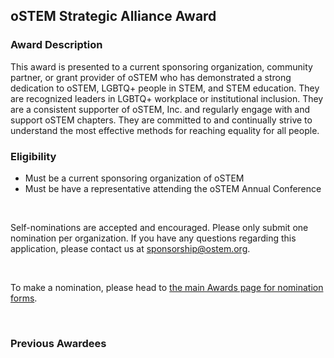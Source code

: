 
<SiteLayout title="Awards - Strategic Alliance" accent="apricot">

<div>

## oSTEM Strategic Alliance Award

### Award Description

This award is presented to a current sponsoring organization, community partner,
or grant provider of oSTEM who has demonstrated a strong dedication to oSTEM,
LGBTQ+ people in STEM, and STEM education. They are recognized leaders in LGBTQ+
workplace or institutional inclusion. They are a consistent supporter of oSTEM,
Inc. and regularly engage with and support oSTEM chapters. They are committed to
and continually strive to understand the most effective methods for reaching
equality for all people.

### Eligibility

- Must be a current sponsoring organization of oSTEM
- Must be have a representative attending the oSTEM Annual Conference

<br />

Self-nominations are accepted and encouraged. Please only submit one nomination
per organization. If you have any questions regarding this application, please
contact us at sponsorship@ostem.org.

<br />

To make a nomination, please head to [the main Awards page for nomination forms](.#sponsor-awards).

</div>

<br />

<div>

### Previous Awardees

<div className="grid gap-8 md:grid-cols-2 my-1">
  <AwardeeCard
    awardeeName="Ansys"
    awardYear={2022}
    profileImg="/images/awards/alliance-award/ansys-logo.png"
    altDesc="logo of Ansys"
    width={396}
    height={128}
  />
  <AwardeeCard
    awardeeName="Raytheon Strategies"
    awardYear={2021}
    profileImg="/images/awards/alliance-award/raytheon-logo.jpg"
    altDesc="logo of Raytheon Strategies"
    width={320}
    height={200}
  />
  <AwardeeCard
    awardeeName="Lockheed Martin"
    awardYear={2020}
    profileImg="/images/awards/alliance-award/lockheed-martin-2020.png"
    altDesc="logo of Lockheed Martin"
    width={360}
    height={64}
  />
  <AwardeeCard
    awardeeName="Ford Motor Company"
    awardYear={2019}
    profileImg="/images/awards/alliance-award/ford-2019.png"
    altDesc="logo of Ford Motor Company"
    width={360}
    height={137}
  />
  <AwardeeCard
    awardeeName="Boeing"
    awardYear={2018}
    profileImg="/images/awards/alliance-award/boeing-2018.jpeg"
    altDesc="picture of Boeing employees"
    width={252}
    height={168}
  />
  <AwardeeCard
    awardeeName="Accenture"
    awardYear={2017}
    profileImg="/images/awards/alliance-award/accenture-2017.jpeg"
    altDesc="logo of Accenture"
    width={200}
    height={200}
  />
  <AwardeeCard
    awardeeName="US Intelligence Community (IC Pride)"
    awardYear={2016}
    profileImg="/images/awards/alliance-award/usic-2016.png"
    altDesc="logo of US Intelligence Community"
    width={200}
    height={200}
  />
  <AwardeeCard
    awardeeName="Alcoa"
    awardYear={2015}
    profileImg="/images/awards/alliance-award/alcoa-2015.jpeg"
    altDesc="Picture of Alcoa"
    width={250}
    height={180}
  />
</div>

</div>
</SiteLayout>

